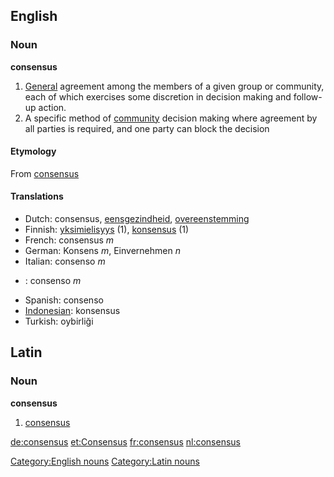 ==English==
=== Noun ===
[[Category:English nouns]]
'''consensus'''

# [[General]] agreement among the members of a given group or community, each of which exercises some discretion in decision making and follow-up action.
# A specific method of [[community]] decision making where agreement by all parties is required, and one party can block the decision

==== Etymology ====
From {{L.}} [[consensus]]

====Translations====
*Dutch: consensus, [[eensgezindheid]], [[overeenstemming]]
*Finnish: [[yksimielisyys]] (1), [[konsensus]] (1)
*French: consensus ''m''
*German: Konsens ''m'', Einvernehmen ''n''
*Italian: consenso ''m''
*{{pt}}: consenso ''m''
*Spanish: consenso
*[[Indonesian]]: konsensus
*Turkish: oybirliği

==Latin==
===Noun===
[[Category:Latin nouns]]
'''consensus'''
# [[consensus]]

[[de:consensus]]
[[et:Consensus]]
[[fr:consensus]]
[[nl:consensus]]